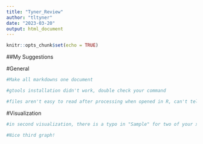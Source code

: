 ```yaml
---
title: "Tyner_Review"
author: "tltyner"
date: "2023-03-20"
output: html_document
---
```


```r
knitr::opts_chunk$set(echo = TRUE)
```

##My Suggestions

#General
```r
#Make all markdowns one document

#gtools installation didn't work, double check your command

#files aren't easy to read after processing when opened in R, can't tell if snps are actually increasing/decreasing. 
```

#Visualization
```r
#in second visualization, there is a typo in "Sample" for two of your x-axis. Also, I think your part 2 graphs should more clearly label heterozygosity and homozygosity (also, for mine I did a homozygous/heterozygous comparison and a missing data graph seperately, not sure what he's looking for for the final answer!)

#Nice third graph!
```

